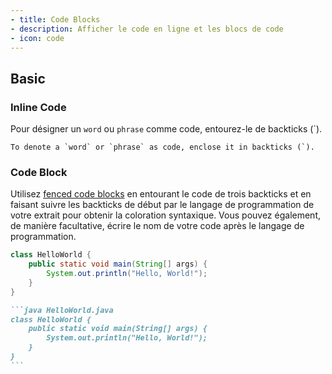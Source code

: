 ```yaml
---
- title: Code Blocks
- description: Afficher le code en ligne et les blocs de code
- icon: code
---
```


## Basic

### Inline Code

Pour désigner un `word` ou `phrase` comme code, entourez-le de backticks (\`).

```
To denote a `word` or `phrase` as code, enclose it in backticks (`).
```

### Code Block

Utilisez [fenced code blocks](https://www.markdownguide.org/extended-syntax/#fenced-code-blocks) en entourant le code de trois backticks et en faisant suivre les backticks de début par le langage de programmation de votre extrait pour obtenir la coloration syntaxique. Vous pouvez également, de manière facultative, écrire le nom de votre code après le langage de programmation.

```java HelloWorld.java
class HelloWorld {
    public static void main(String[] args) {
        System.out.println("Hello, World!");
    }
}
```

````md
```java HelloWorld.java
class HelloWorld {
    public static void main(String[] args) {
        System.out.println("Hello, World!");
    }
}
```
````

